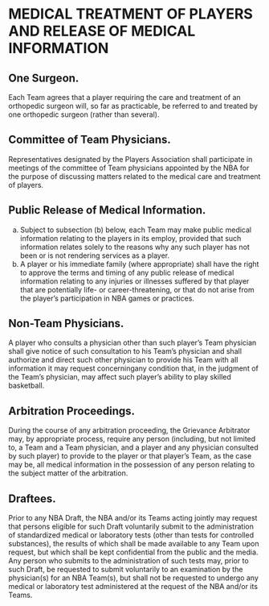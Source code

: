 # MEDICAL TREATMENT OF PLAYERS AND RELEASE OF MEDICAL INFORMATION
\chaptermark{MEDICAL TREATMENT OF \ldots}

## One Surgeon.

Each Team agrees that a player requiring the care and treatment of an orthopedic surgeon will, so far as practicable, be referred to and treated by one orthopedic surgeon (rather than several).

## Committee of Team Physicians.

Representatives designated by the Players Association shall participate in meetings of the committee of Team physicians appointed by the NBA for the purpose of discussing matters related to the medical care and treatment of players.

## Public Release of Medical Information.

(a) Subject to subsection (b) below, each Team may make public medical information relating to the players in its employ, provided that such information relates solely to the reasons why any such player has not been or is not rendering services as a player.
(b) A player or his immediate family (where appropriate) shall have the right to approve the terms and timing of any public release of medical information relating to any injuries or illnesses suffered by that player that are potentially life- or career-threatening, or that do not arise from the player's participation in NBA games or practices.

## Non-Team Physicians.

A player who consults a physician other than such player's Team physician shall give notice of such consultation to his Team's physician and shall authorize and direct such other physician to provide his Team with all information it may request concerningany condition that, in the judgment of the Team's physician, may affect such player's ability to play skilled basketball.

## Arbitration Proceedings.

During the course of any arbitration proceeding, the Grievance Arbitrator may, by appropriate process, require any person (including, but not limited to, a Team and a Team physician, and a player and any physician consulted by such player) to provide to the player or that player's Team, as the case may be, all medical information in the possession of any person relating to the subject matter of the arbitration.

## Draftees.

Prior to any NBA Draft, the NBA and/or its Teams acting jointly may request that persons eligible for such Draft voluntarily submit to the administration of standardized medical or laboratory tests (other than tests for controlled substances), the results of which shall be made available to any Team upon request, but which shall be kept confidential from the public and the media. Any person who submits to the administration of such tests may, prior to such Draft, be requested to submit voluntarily to an examination by the physician(s) for an NBA Team(s), but shall not be requested to undergo any medical or laboratory test administered at the request of the NBA and/or its Teams.